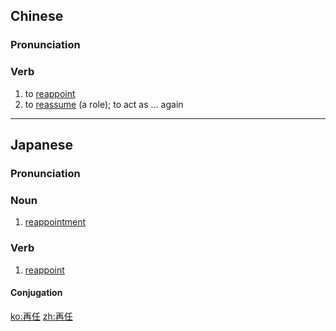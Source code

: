 ==Chinese==
{{zh-forms}}

===Pronunciation===
{{zh-pron
|m=zàirèn
|c=zoi3 jam6
|cat=v
}}

===Verb===
{{zh-verb}}

# to [[reappoint]]
# to [[reassume]] (a role); to act as ... again

----

==Japanese==
{{ja-kanjitab|さい|にん|yomi=on}}

===Pronunciation===
{{ja-pron|さいにん|y=on}}

===Noun===
{{ja-noun|さいにん}}

# [[reappointment]]

===Verb===
{{ja-verb-suru|tr=both|さいにん}}

# [[reappoint]]

====Conjugation====
{{ja-suru|さいにん}}

[[ko:再任]]
[[zh:再任]]